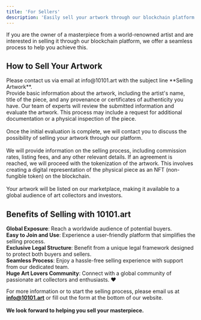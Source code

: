 ```yaml
---
title: 'For Sellers'
description: 'Easily sell your artwork through our blockchain platform'
---
```


If you are the owner of a masterpiece from a world-renowned artist and are interested in selling it through our blockchain platform, we offer a seamless process to help you achieve this. 

## How to Sell Your Artwork


<Steps>
  <Step title="Initial Contact">
    Please contact us via email at info@10101.art with the subject line **Selling Artwork**. <br />
    Provide basic information about the artwork, including the artist's name, title of the piece, and any provenance or certificates of authenticity you have.
  </Step>
  <Step title="Review and Evaluation">
    Our team of experts will review the submitted information and evaluate the artwork. This process may include a request for additional documentation or a physical inspection of the piece. <br /><br />
  </Step>
  <Step title="Discussion and Agreement">
    Once the initial evaluation is complete, we will contact you to discuss the possibility of selling your artwork through our platform. <br /><br />
    We will provide information on the selling process, including commission rates, listing fees, and any other relevant details.
  </Step>
    <Step title="Tokenization and Listing">
    If an agreement is reached, we will proceed with the tokenization of the artwork. This involves creating a digital representation of the physical piece as an NFT (non-fungible token) on the blockchain. <br /><br />
    Your artwork will be listed on our marketplace, making it available to a global audience of art collectors and investors.
    </Step>
</Steps>

## Benefits of Selling with 10101.art

**Global Exposure**: Reach a worldwide audience of potential buyers.<br />
**Easy to Join and Use**: Experience a user-friendly platform that simplifies the selling process.<br />
**Exclusive Legal Structure**: Benefit from a unique legal framework designed to protect both buyers and sellers.<br />
**Seamless Process**: Enjoy a hassle-free selling experience with support from our dedicated team.<br />
**Huge Art Lovers Community**: Connect with a global community of passionate art collectors and enthusiasts. ❤️<br />

For more information or to start the selling process, please email us at **info@10101.art** or fill out the form at the bottom of our website. <br /> <br />
**We look forward to helping you sell your masterpiece.**


